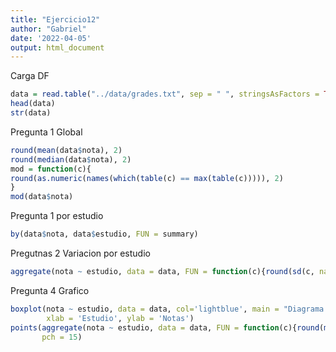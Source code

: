 ```yaml
---
title: "Ejercicio12"
author: "Gabriel"
date: '2022-04-05'
output: html_document
---
```


Carga DF
```r
data = read.table("../data/grades.txt", sep = " ", stringsAsFactors = TRUE, header = TRUE)
head(data)
str(data)
```

Pregunta 1 Global
```r
round(mean(data$nota), 2)
round(median(data$nota), 2)
mod = function(c){
round(as.numeric(names(which(table(c) == max(table(c))))), 2)
}
mod(data$nota)
```

Pregunta 1 por estudio
```r
by(data$nota, data$estudio, FUN = summary)
```

Pregutnas 2 Variacion por estudio
```r
aggregate(nota ~ estudio, data = data, FUN = function(c){round(sd(c, na.rm = T), 2)})
```

Pregunta 4 Grafico
```r
boxplot(nota ~ estudio, data = data, col='lightblue', main = "Diagrama de caja de notas del examen",
        xlab = 'Estudio', ylab = 'Notas')
points(aggregate(nota ~ estudio, data = data, FUN = function(c){round(mean(c, na.rm = T),2)}), col = 'yellow',
       pch = 15)
```

